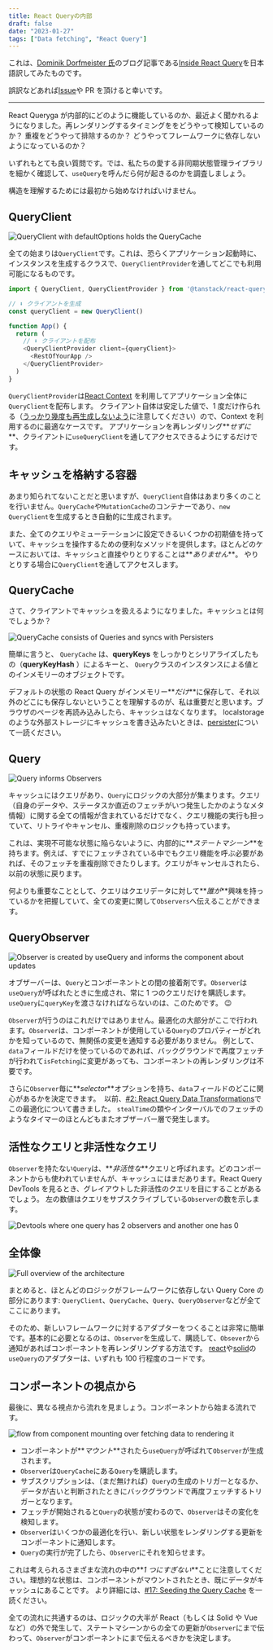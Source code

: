 ```yaml
---
title: React Queryの内部
draft: false
date: "2023-01-27"
tags: ["Data fetching", "React Query"]
---
```


これは、[Dominik Dorfmeister 氏](https://tkdodo.eu/)のブログ記事である[Inside React Query](https://tkdodo.eu/blog/inside-react-query)を日本語訳してみたものです。

誤訳などあれば[Issue](https://github.com/makotot/makotot.dev/issues/new)や PR を頂けると幸いです。

---

React Queryga が内部的にどのように機能しているのか、最近よく聞かれるようになりました。再レンダリングするタイミングををどうやって検知しているのか？ 重複をどうやって排除するのか？ どうやってフレームワークに依存しないようになっているのか？

いずれもとても良い質問です。では、私たちの愛する非同期状態管理ライブラリを細かく確認して、`useQuery`を呼んだら何が起きるのかを調査しましょう。

構造を理解するためには最初から始めなければいけません。

## QueryClient

![QueryClient with defaultOptions holds the QueryCache](/images/content/inside-react-query-translation-ja/queryClient.png "defaultOptionsによるQueryClientがQueryCacheを保持")

全ての始まりは`QueryClient`です。これは、恐らくアプリケーション起動時に、インスタンスを生成するクラスで、`QueryClientProvider`を通してどこでも利用可能になるものです。

```js query-client-provider
import { QueryClient, QueryClientProvider } from '@tanstack/react-query'

// ⬇️ クライアントを生成
const queryClient = new QueryClient()

function App() {
  return (
    // ⬇️ クライアントを配布
    <QueryClientProvider client={queryClient}>
      <RestOfYourApp />
    </QueryClientProvider>
  )
}
```

`QueryClientProvider`は[React Context](https://beta.reactjs.org/reference/react/useContext) を利用してアプリケーション全体に`QueryClient`を配布します。
クライアント自体は安定した値で、1 度だけ作られる（[うっかり幾度も再生成しないよう](https://tkdodo.eu/blog/react-query-fa-qs#2-the-queryclient-is-not-stable)に注意してください）ので、Context を利用するのに最適なケースです。
アプリケーションを再レンダリング**_せずに_**、クライアントに`useQueryClient`を通してアクセスできるようにするだけです。

## キャッシュを格納する容器

あまり知られてないことだと思いますが、`QueryClient`自体はあまり多くのことを行いません。`QueryCache`や`MutationCache`のコンテナーであり、`new QueryClient`を生成するとき自動的に生成されます。

また、全てのクエリやミューテーションに設定できるいくつかの初期値を持っていて、キャッシュを操作するための便利なメソッドを提供します。ほとんどのケースにおいては、キャッシュと直接やりとりすることは**_ありません_**。
やりとりする場合に`QueryClient`を通してアクセスします。

## QueryCache

さて、クライアントでキャッシュを扱えるようになりました。キャッシュとは何でしょうか？

![QueryCache consists of Queries and syncs with Persisters](/images/content/inside-react-query-translation-ja/queryCache.png "QueryCacheはQueryで構成されて、Persisterと同期する")

簡単に言うと、 `QueryCache` は、**queryKeys** をしっかりとシリアライズしたもの（**queryKeyHash** ）によるキーと、 `Query`クラスのインスタンスによる値とのインメモリーのオブジェクトです。

デフォルトの状態の React Query がインメモリー**_だけ_**に保存して、それ以外のどこにも保存しないということを理解するのが、私は重要だと思います。ブラウザのページを再読み込みしたら、キャッシュはなくなります。
localstorage のような外部ストレージにキャッシュを書き込みたいときは、[persister](https://tanstack.com/query/v4/docs/react/plugins/persistQueryClient)について一読ください。

## Query

![Query informs Observers](/images/content/inside-react-query-translation-ja/query.png "QueryはObserverに通知する")

キャッシュにはクエリがあり、`Query`にロジックの大部分が集まります。クエリ（自身のデータや、ステータスか直近のフェッチがいつ発生したかのようなメタ情報）に関する全ての情報が含まれているだけでなく、クエリ機能の実行も担っていて、リトライやキャンセル、重複削除のロジックも持っています。

これは、実現不可能な状態に陥らないように、内部的に**_ステートマシーン_**を持ちます。例えば、すでにフェッチされている中でもクエリ機能を呼ぶ必要があれば、そのフェッチを重複削除できたりします。クエリがキャンセルされたら、以前の状態に戻ります。

何よりも重要なこととして、クエリはクエリデータに対して**_誰が_**興味を持っているかを把握していて、全ての変更に関して`Observers`へ伝えることができます。

## QueryObserver

![Observer is created by useQuery and informs the component about updates](/images/content/inside-react-query-translation-ja/queryObserver.png "ObserverはuseQueryによって生成されて、更新をコンポーネントに知らせる")

オブザーバーは、`Query`とコンポーネントとの間の接着剤です。`Observer`は`useQuery`が呼ばれたときに生成され、常に 1 つのクエリだけを購読します。`useQuery`に`queryKey`を渡さなければならないのは、このためです。 😉

`Observer`が行うのはこれだけではありません。最適化の大部分がここで行われます。`Observer`は、コンポーネントが使用している`Query`のプロパティーがどれかを知っているので、無関係の変更を通知する必要がありません。
例として、`data`フィールドだけを使っているのであれば、バックグラウンドで再度フェッチが行われて`isFetching`に変更があっても、コンポーネントの再レンダリングは不要です。

さらに`Observer`毎に**_selector_**オプションを持ち、`data`フィールドのどこに関心があるかを決定できます。  以前、[#2: React Query Data Transformations](https://tkdodo.eu/blog/react-query-data-transformations#3-using-the-select-option)でこの最適化について書きました。
`stealTime`の類やインターバルでのフェッチのようなタイマーのほとんどもまたオブザーバー層で発生します。

## 活性なクエリと非活性なクエリ

`Observer`を持たない`Query`は、**_非活性な_**クエリと呼ばれます。どのコンポーネントからも使われていませんが、キャッシュにはまだあります。React Query DevTools を見るとき、グレイアウトした非活性のクエリを目にすることがあるでしょう。
左の数値はクエリをサブスクライブしている`Observer`の数を示します。

![Devtools where one query has 2 observers and another one has 0](/images/content/inside-react-query-translation-ja/devtools.png "2つのオブザーバーを持つクエリと1つもオブザーバーを持っていないクエリのDevtools")

## 全体像

![Full overview of the architecture](/images/content/inside-react-query-translation-ja/architecture.png "アーキテクチャの全体像")

まとめると、ほとんどのロジックがフレームワークに依存しない Query Core の部分にあります: `QueryClient`、`QueryCache`、`Query`、`QueryObserver`などが全てここにあります。

そのため、新しいフレームワークに対するアダプターをつくることは非常に簡単です。基本的に必要となるのは、`Observer`を生成して、購読して、`Obsever`から通知があればコンポーネントを再レンダリングする方法です。
[react](https://github.com/TanStack/query/blob/9d9aea5fb12eb89dec54c619845b3d226b53cf2b/packages/react-query/src/useBaseQuery.ts#L33-L115)や[solid](https://github.com/TanStack/query/blob/9579dd893656d0a4a7ac0207a204d4b3735c329d/packages/solid-query/src/createBaseQuery.ts#L33-L131)の`useQuery`のアダプターは、いずれも 100 行程度のコードです。

## コンポーネントの視点から

最後に、異なる視点から流れを見ましょう。コンポーネントから始まる流れです。

![flow from component mounting over fetching data to rendering it](/images/content/inside-react-query-translation-ja/flow.png "コンポーネントのマウントからデータのフェッチ、レンダリングまでの流れ")

- コンポーネントが**_マウント_**されたら`useQuery`が呼ばれて`Observer`が生成されます。
- `Observer`は`QueryCache`にある`Query`を購読します。
- サブスクリプションは、（まだ無ければ）`Query`の生成のトリガーとなるか、データが古いと判断されたときにバックグラウンドで再度フェッチするトリガーとなります。
- フェッチが開始されると`Query`の状態が変わるので、`Observer`はその変化を検知します。
- `Observer`はいくつかの最適化を行い、新しい状態をレンダリングする更新をコンポーネントに通知します。
- `Query`の実行が完了したら、`Observer`にそれを知らせます。

これは考えられるさまざまな流れの中の**_1 つにすぎない_**ことに注意してください。理想的な状態は、コンポーネントがマウントされたとき、既にデータがキャッシュにあることです。
より詳細には、[#17: Seeding the Query Cache](https://tkdodo.eu/blog/seeding-the-query-cache) を一読ください。

全ての流れに共通するのは、ロジックの大半が React（もしくは Solid や Vue など）の外で発生して、ステートマシーンからの全ての更新が`Observer`にまで伝わって、`Observer`がコンポーネントにまで伝えるべきかを決定します。
